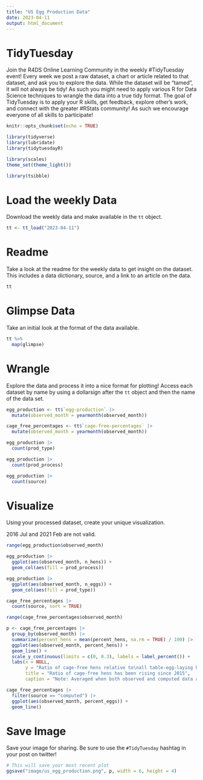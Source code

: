 ```yaml
---
title: "US Egg Production Data"
date: 2023-04-11
output: html_document
---
```


# TidyTuesday

Join the R4DS Online Learning Community in the weekly #TidyTuesday event!
Every week we post a raw dataset, a chart or article related to that dataset, and ask you to explore the data.
While the dataset will be “tamed”, it will not always be tidy! As such you might need to apply various R for Data Science techniques to wrangle the data into a true tidy format.
The goal of TidyTuesday is to apply your R skills, get feedback, explore other’s work, and connect with the greater #RStats community!
As such we encourage everyone of all skills to participate!

```r

knitr::opts_chunk$set(echo = TRUE)

library(tidyverse)
library(lubridate)
library(tidytuesdayR)

library(scales)
theme_set(theme_light())

library(tsibble)
```

# Load the weekly Data

Download the weekly data and make available in the `tt` object.

```r

tt <- tt_load("2023-04-11")

```


# Readme

Take a look at the readme for the weekly data to get insight on the dataset.
This includes a data dictionary, source, and a link to an article on the data.

```r

tt

```


# Glimpse Data

Take an initial look at the format of the data available.

```r

tt %>% 
  map(glimpse)

```

# Wrangle

Explore the data and process it into a nice format for plotting! Access each dataset by name by using a dollarsign after the `tt` object and then the name of the data set.

```r

egg_production <- tt$`egg-production` |> 
  mutate(observed_month = yearmonth(observed_month))

cage_free_percentages <- tt$`cage-free-percentages` |> 
  mutate(observed_month = yearmonth(observed_month))
```

```r
egg_production |> 
  count(prod_type)

egg_production |> 
  count(prod_process)

egg_production |> 
  count(source)


```


# Visualize

Using your processed dataset, create your unique visualization.

2016 Jul and 2021 Feb are not valid.

```r
range(egg_production$observed_month)

egg_production |> 
  ggplot(aes(observed_month, n_hens)) +
  geom_col(aes(fill = prod_process))
```

```r
egg_production |> 
  ggplot(aes(observed_month, n_eggs)) +
  geom_col(aes(fill = prod_type))
```

```r
cage_free_percentages |> 
  count(source, sort = TRUE)
```

```r
range(cage_free_percentages$observed_month)

p <- cage_free_percentages |> 
  group_by(observed_month) |> 
  summarize(percent_hens = mean(percent_hens, na.rm = TRUE) / 100) |> 
  ggplot(aes(observed_month, percent_hens)) +
  geom_line() +
  scale_y_continuous(limits = c(0, 0.3), labels = label_percent()) +
  labs(x = NULL,
       y = "Ratio of cage-free hens relative to\nall table-egg-laying hens",
       title = "Ratio of cage-free hens has been rising since 2015",
       caption = "Note: Averaged when both observed and computed data are available.\nSource: The Humane League's US Egg Production dataset by Samara Mendez")
```

```r
cage_free_percentages |> 
  filter(source == "computed") |> 
  ggplot(aes(observed_month, percent_eggs)) +
  geom_line()
```


# Save Image

Save your image for sharing. Be sure to use the `#TidyTuesday` hashtag in your post on twitter! 

```r

# This will save your most recent plot
ggsave("image/us_egg_production.png", p, width = 6, height = 4)

```
